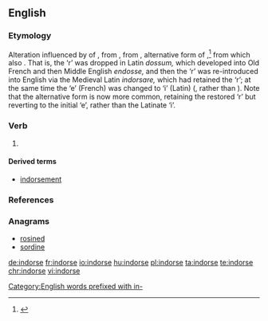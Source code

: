 ==English==

===Etymology===
Alteration influenced by {{etyl|ML.|en}} {{m|la|indorso|indorsare}} of {{etyl|enm|en}} {{m|enm|endosse}}, from {{etyl|fro|en}} {{m|fro|endosser||to put on back}}, from {{etyl|la|en}} {{m|la|dossum}}, alternative form of {{m|la|dorsum||back}},<ref>{{R:Online Etymology Dictionary}}</ref> from which also {{m|en|dorsal||of the back}}. That is, the ‘r’ was dropped in Latin ''dossum,'' which developed into Old French and then Middle English ''endosse,'' and then the ‘r’ was re-introduced into English via the Medieval Latin ''indorsare,'' which had retained the ‘r’; at the same time the ‘e’ (French) was changed to ‘i’ (Latin) ({{m|en|in-}}, rather than {{m|en|en-}}). Note that the alternative form {{m|en|endorse}} is now more common, retaining the restored ‘r’ but reverting to the initial ‘e’, rather than the Latinate ‘i’.

[[Category:English words prefixed with in-]]

===Verb===
{{en-verb|indors}}

# {{label|en|British|India|rare}} {{alternative form of|endorse|lang=en}}

====Derived terms====
* [[indorsement]]

===References===
<references/>

===Anagrams===
* [[rosined#English|rosined]]
* [[sordine#English|sordine]]

[[de:indorse]]
[[fr:indorse]]
[[io:indorse]]
[[hu:indorse]]
[[pl:indorse]]
[[ta:indorse]]
[[te:indorse]]
[[chr:indorse]]
[[vi:indorse]]